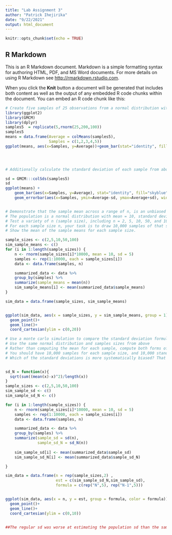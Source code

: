 ```yaml
---
title: "Lab Assignment 3"
author: "Patrick Ihejirika"
date: "9/22/2021"
output: html_document
---
```


```r
knitr::opts_chunk$set(echo = TRUE)
```

## R Markdown

This is an R Markdown document. Markdown is a simple formatting syntax for authoring HTML, PDF, and MS Word documents. For more details on using R Markdown see <http://rmarkdown.rstudio.com>.

When you click the **Knit** button a document will be generated that includes both content as well as the output of any embedded R code chunks within the document. You can embed an R code chunk like this:

```r

# Create five samples of 25 observations from a normal distribution with mean 200, and standard deviation 100. Compute the mean of each sample, and plot the means in a graph using ggplot2. (1 point)
library(ggplot2)
library(GMCM)
library(dplyr)
samples5  = replicate(5,rnorm(25,200,100))
samples5
means = data.frame(Average = colMeans(samples5),
                   Samples = c(1,2,3,4,5))
ggplot(means, aes(x=Samples, y=Average))+geom_bar(stat="identity", fill="skyblue", alpha=0.7)

   


# Additionally calculate the standard deviation of each sample from above. Use the standard deviations for error bars, and produce another graph with the means along with error bars using ggplot2. (1 point)

sd = GMCM:::colSds(samples5)
sd
ggplot(means) +
    geom_bar(aes(x=Samples, y=Average), stat="identity", fill="skyblue", alpha=0.7) +
    geom_errorbar(aes(x=Samples, ymin=Average-sd, ymax=Average+sd), width=0.4, colour="orange", alpha=0.9, size=1.3)


# Demonstrate that the sample mean across a range of n, is an unbiased estimator of the population mean using a monte-carlo simulation. (2 points).
# The population is a normal distribution with mean = 10, standard deviation = 5.
# Test a variety of n (sample size), including n = 2, 5, 10, 50, and 100
# For each sample size n, your task is to draw 10,000 samples of that size, then for each sample, calculate the sample mean. If the mean is unbiased, then we expect that “on average” the sample means will be the same as the population mean. To determine if this is true, compute the mean of the sample means that you produce to see if it is close to the population mean.
# Show the mean of the sample means for each sample size.

sample_sizes <- c(2,5,10,50,100)
sim_sample_means <- c()
for (i in 1:length(sample_sizes)) {
    n <- rnorm(sample_sizes[i]*10000, mean = 10, sd = 5)
    samples <- rep(1:10000, each = sample_sizes[i])
    data <- data.frame(samples, n)

    summarized_data <- data %>% 
    group_by(samples) %>% 
    summarize(sample_means = mean(n))
    sim_sample_means[i] <- mean(summarized_data$sample_means)
}

sim_data = data.frame(sample_sizes, sim_sample_means)


ggplot(sim_data, aes(x = sample_sizes, y = sim_sample_means, group = 1)) +
  geom_point()+
  geom_line()+
  coord_cartesian(ylim = c(0,20))

# Use a monte carlo simulation to compare the standard deviation formulas (divide by N vs N-1), and show that the N-1 formula is a better unbiased estimate of the population standard deviation, especially for small n. (2 points)
# Use the same normal distribution and samples sizes from above
# Rather than computing the mean for each sample, compute both forms of the standard deviation formula, including the sample standard deviation that divides by N-1, and the regular standard deviation that divides by N
# You should have 10,000 samples for each sample size, and 10,000 standard deviations for each the sample and regular standard deviation. Your task is to find the average of each, for each sample-size.
# Which of the standard deviations is more systematically biased? That is, which one is systematically worse at estimating the population standard deviation?


sd_N = function(x){
  sqrt(sum((mean(x)-x)^2)/length(x))
}
sample_sizes <- c(2,5,10,50,100)
sim_sample_sd <- c()
sim_sample_sd_N <- c()

for (i in 1:length(sample_sizes)) {
    n <- rnorm(sample_sizes[i]*10000, mean = 10, sd = 5)
    samples <- rep(1:10000, each = sample_sizes[i])
    data <- data.frame(samples, n)

    summarized_data <- data %>% 
    group_by(samples) %>% 
    summarize(sample_sd = sd(n),
              sample_sd_N = sd_N(n))
    
    sim_sample_sd[i] <- mean(summarized_data$sample_sd)
    sim_sample_sd_N[i] <- mean(summarized_data$sample_sd_N)

}

sim_data = data.frame(n = rep(sample_sizes,2) ,
                      est = c(sim_sample_sd_N,sim_sample_sd),
                      formula = c(rep("N",5), rep("N-1",5)))


ggplot(sim_data, aes(x = n, y = est, group = formula, color = formula)) +
  geom_point()+
  geom_line()+
  coord_cartesian(ylim = c(0,10))


##The regular sd was worse at estimating the population sd than the sample sd
```

